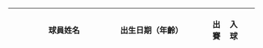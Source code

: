 {| class="sortable wikitable plainrowheaders" style="font-size:{{{fs|100}}}%; width: 98%"
|-
!scope="col" style="width:4%"|{{Tooltip|{{0}}#{{0}}|號碼}}
!scope="col" style="width:6%"|{{Tooltip|Pos.|位置}}
!scope="col"|球員姓名
!scope="col"|出生日期（年齡）
!scope="col" style="width:7%"|出賽
!scope="col" style="width:7%"|入球
!scope="col"|{{{clubheading|效力球會}}}<noinclude>
|}{{documentation|content=

== 用法 ==

This is a variation of the {{tl|National football squad start}} template to include a Goal column. A few optional parameters are available to change the table heading's appearance:
<pre><nowiki>
{{Nat fs g start
|background     = 
|color          = 
|clubheading    =
}}
</nowiki></pre>

== 參見 ==
* {{tl|National football squad start}}
* {{tl|National football squad start (recent)}}
* {{tl|National football squad player}}
* {{tl|National football squad player (goals)}}
* {{tl|National football squad player (recent)}}
* {{tl|National football squad break}}
* {{tl|National football squad end}}

[[Category:足球模板]]

}}</noinclude>
